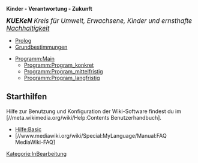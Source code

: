 '''Kinder - Verantwortung - Zukunft'''

{{Box-hellblau|right|
[[Programm:Main]]
<br />
*[[Programm:Program_konkret]]
*[[Programm:Program_mittelfristig]]
*[[Programm:Program_langfristig]]
}}

<big>'''''KUEKeN''' Kreis für Umwelt, Erwachsene, Kinder und ernsthafte [[Nachhaltigkeit]]''
</big>


* [[Prolog]]
* [[Grundbestimmungen]]

*[[Programm:Main]]
**[[Programm:Program_konkret]]
**[[Programm:Program_mittelfristig]]
**[[Programm:Program_langfristig]]

== Starthilfen ==

Hilfe zur Benutzung und Konfiguration der Wiki-Software findest du im [//meta.wikimedia.org/wiki/Help:Contents Benutzerhandbuch].


* [[Hilfe:Basic]]
* [//www.mediawiki.org/wiki/Special:MyLanguage/Manual:FAQ MediaWiki-FAQ]



[[Kategorie:InBearbeitung]]